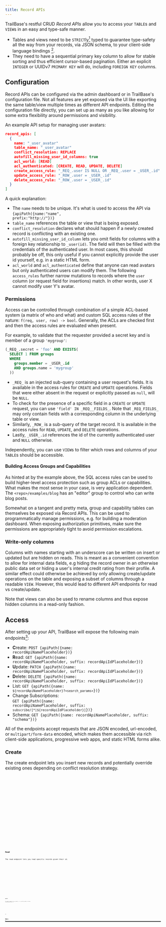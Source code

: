 ```yaml
---
title: Record APIs
---
```




TrailBase's restful CRUD _Record APIs_ allow you to access your `TABLE`s and
`VIEW`s in an easy and type-safe manner.

- Tables and views need to be `STRICT`ly[^1] typed to guarantee type-safety all the
  way from your records, via JSON schema, to your client-side language bindings [^2].
- They need to have a sequential primary key column to allow for stable sorting
  and thus efficient cursor-based pagination. Either an explicit `INTEGER` or
  UUIDv7 `PRIMARY KEY` will do, including `FOREIGN KEY` columns.

## Configuration

Record APIs can be configured via the admin dashboard or in TrailBase's
configuration file.
Not all features are yet exposed via the UI like exporting the same table/view
multiple times as different API endpoints.
Editing the configuration file directly, you can set up as many as you like
allowing for some extra flexibility around permissions and visibility.

An example API setup for managing user avatars:

```json
record_apis: [
  {
    name: "_user_avatar"
    table_name: "_user_avatar"
    conflict_resolution: REPLACE
    autofill_missing_user_id_columns: true
    acl_world: [READ]
    acl_authenticated: [CREATE, READ, UPDATE, DELETE]
    create_access_rule: "_REQ_.user IS NULL OR _REQ_.user = _USER_.id"
    update_access_rule: "_ROW_.user = _USER_.id"
    delete_access_rule: "_ROW_.user = _USER_.id"
  }
]
```

A quick explanation:

* The `name` needs to be unique. It's what is used to access the API via
  <code>{apiPath({name:"name", prefix:"http://<host>"})}</code>
* `table_name` references the table or view that is being exposed.
* `conflict_resolution` declares what should happen if a newly created record is
  conflicting with an existing one.
* `autofill_missing_user_id_column` lets you omit fields for columns with a foreign
  key relationship to `_user(id)`. The field will then be filled with the
  credentials of the authenticated user. In most cases, this should probably be off, this
  only useful if you cannot explicitly provide the user id yourself, e.g. in a
  static HTML form.
* `acl_world` and `acl_authenticated` define that anyone can read avatars but
  only authenticated users can modify them. The following `access_rules` further narrow
  mutations to records where the `user` column (or request field for insertions)
  match. In other words, user X cannot modify user Y's avatar.


### Permissions

Access can be controlled through combination of a simple ACL-based system (a
matrix of who and what) and custom SQL access rules of the nature:
`f(req, user, row) -> bool`.
Generally, the ACLs are checked first and then the access rules are evaluated
when present.

For example, to validate that the requester provided a secret key and is member
of a group `'mygroup'`:

```sql
(_REQ_.secret = 'foo' AND EXISTS(
  SELECT 1 FROM groups
  WHERE
    groups.member = _USER_.id
    AND groups.name = 'mygroup'
  ))
```

* `_REQ_` is an injected sub-query containing a user request's fields. It is
  available in the access rules for `CREATE` and `UPDATE` operations.
  Fields that were either absent in the request or explicitly passed as `null`,
  will be `NULL`.
* To check for the presence of a specific field in a `CREATE` or `UPDATE`
  request, you can use `'field' IN _REQ__FIELDS_`. Note that `_REQ_FIELDS_` may
  only contain fields with a corresponding column in the underlying table or
  view.
* Similarly, `_ROW_` is a sub-query of the target record. It is available in
  the access rules for `READ`, `UPDATE`, and `DELETE` operations.
* Lastly, `_USER_.id` references the id of the currently authenticated user and
  `NULL` otherwise.

Independently, you can use `VIEW`s to filter which rows and columns of
your `TABLE`s should be accessible.

#### Building Access Groups and Capabilities

As hinted at by the example above, the SQL access rules can be used to
build higher-level access protection such as group ACLs or capabilities.
What makes the most sense in your case, is very application dependent.
The `<repo>/examples/blog` has an "editor" group to control who can write blog
posts.

Somewhat on a tangent and pretty meta, group and capability tables can
themselves be exposed via Record APIs.
This can be used to programmatically manage permissions, e.g. for building a
moderation dashboard.
When exposing authorization primitives, make sure the permissions are
appropriately tight to avoid permission escalations.

### Write-only columns

Columns with names starting with an underscore can be written on insert or
updated but are hidden on reads. This is meant as a convenient convention to
allow for internal data fields, e.g hiding the record owner in an otherwise public
data set or hiding a user's internal credit rating from their profile. A
similar effect could otherwise be achieved by only allowing create/update
operations on the table and exposing a subset of columns through a readable
`VIEW`. However, this would lead to different API endpoints for read vs
create/update.

<Aside type="note" title="Unhiding">
  Note that views can also be used to rename columns and thus expose hidden columns
  in a read-only fashion.
</Aside>

## Access

After setting up your API, TrailBase will expose the following main endpoints[^3]:

* **C**reate: <code>POST {apiPath({name: recordApiNamePlaceholder})}</code>
* **R**ead: <code>GET {apiPath({name: recordApiNamePlaceholder, suffix: recordApiIdPlaceholder})}</code>
* **U**pdate: <code>PATCH {apiPath({name: recordApiNamePlaceholder, suffix: recordApiIdPlaceholder})}</code>
* **D**elete: <code>DELETE {apiPath({name: recordApiNamePlaceholder, suffix: recordApiIdPlaceholder})}</code>
* List: <code>GET {apiPath({name: `${recordApiNamePlaceholder}?<search_params>`})}</code>
* Change Subscriptions: <br/><code>GET {apiPath({name: recordApiNamePlaceholder, suffix: `subscribe/[*|${recordApiIdPlaceholder}]`})}</code>
* Schema: <code>GET {apiPath({name: recordApiNamePlaceholder, suffix: "schema"})}</code>

All of the endpoints accept requests that are JSON encoded, url-encoded, or
`multipart/form-data` encoded, which makes them accessible via rich client-side
applications, progressive web apps, and static HTML forms alike.

### Create

The create endpoint lets you insert new records and potentially override
existing ones depending on conflict resolution strategy.


<Tabs>
  <TabItem label="JS/TS">
    <Code lang="ts" code={createTsCode} />
  </TabItem>

  <TabItem label="Dart">
    <Code lang="dart" code={createDartCode} />
  </TabItem>

  <TabItem label="Swift">
    <Code lang="swift" code={createSwiftCode} />
  </TabItem>

  <TabItem label="C#/.NET">
    <Code lang="cs" code={createDotnetCode} />
  </TabItem>

  <TabItem label="Rust">
    <Code lang="rust" code={createRustCode} />
  </TabItem>

  <TabItem label="curl">
    <Code lang="sh" frame="code" code={createCurlCode} />
  </TabItem>
</Tabs>


### Read

The read endpoint lets you read specific records given their id.


<Tabs>
  <TabItem label="JS/TS">
    <Code lang="ts" code={readTsCode} />
  </TabItem>

  <TabItem label="Dart">
    <Code lang="dart" code={readDartCode} />
  </TabItem>

  <TabItem label="Swift">
    <Code lang="swift" code={readSwiftCode} />
  </TabItem>

  <TabItem label="C#/.NET">
    <Code lang="cs" code={readDotnetCode} />
  </TabItem>

  <TabItem label="Rust">
    <Code lang="rust" code={readRustCode} />
  </TabItem>

  <TabItem label="curl">
    <Code lang="sh" frame="code" code={readCurlCode} />
  </TabItem>
</Tabs>

### Update

The update endpoint lets you modify, i.e. partially update, existing records given their id


<Tabs>
  <TabItem label="JS/TS">
    <Code lang="ts" code={updateTsCode} />
  </TabItem>

  <TabItem label="Dart">
    <Code lang="dart" code={updateDartCode} />
  </TabItem>

  <TabItem label="Swift">
    <Code lang="swift" code={updateSwiftCode} />
  </TabItem>

  <TabItem label="C#/.NET">
    <Code lang="cs" code={updateDotnetCode} />
  </TabItem>

  <TabItem label="Rust">
    <Code lang="rust" code={updateRustCode} />
  </TabItem>

  <TabItem label="curl">
    <Code lang="sh" frame="code" code={updateCurlCode} />
  </TabItem>
</Tabs>

### Delete


<Tabs>
  <TabItem label="JS/TS">
    <Code lang="ts" code={deleteTsCode} />
  </TabItem>

  <TabItem label="Dart">
    <Code lang="dart" code={deleteDartCode} />
  </TabItem>

  <TabItem label="Swift">
    <Code lang="swift" code={deleteSwiftCode} />
  </TabItem>

  <TabItem label="C#/.NET">
    <Code lang="cs" code={deleteDotnetCode} />
  </TabItem>

  <TabItem label="Rust">
    <Code lang="rust" code={deleteRustCode} />
  </TabItem>

  <TabItem label="curl">
    <Code lang="sh" frame="code" code={deleteCurlCode} />
  </TabItem>
</Tabs>

The delete endpoints lets you remove a record given its id.


### List: Filter, Sort and Paginate

Using the <code>GET {apiPath({name: `${recordApiNamePlaceholder}?<params>`})}</code> endpoint and given
sufficient permissions one can query records based the given `read_access_rule`
and query parameters.

Parameters:

* Pagination can be controlled via the following query parameters:
  * `limit=N`, with a built-in hard limit of 1024 to avoid abuse.
  * `cursor=<primary key>` to offset into results using a cursor. Significantly
    less expensive than `OFFSET`-based pagination.
  * `offset=N` to offset into results.
  * `count=true` will yield a `total_count` of records in the result. This can
    be used together with `limit` and `cursor` to build pagination UIs.
* Ordering can be controlled using the `order=[[+-]?<column_name>]+` parameter, e.g.
  `order=created,-rank`, which sorts records based on their `created` column in
  ascending order first (same as "+") and subsequently in descending order by
  their `rank` column due to the minus prefix.
* Filtering can be controlled by passing one or more
  `filter[<column_name>][op]=<value>` parameters.
  For example, `filter[revenue][$gt]=0` would list records with a positive `revenue` only.
  Supported operators are:
  * equal, is the default operator or **$eq**, e.g. `?success=TRUE` or `?success[$eq]=TRUE`.
  * **$ne**|**ne**: not equal
  * **$gte**: greater-than-equal
  * **$gt**: greater-than
  * **$lte**: less-than-equal
  * **$lt**: less-than
  * **$like**: SQL `LIKE` operator
  * **$re**: SQL `REGEXP` operator
* Parent records, i.e. records pointed to by foreign key columns, can be
  expanded using the `?expand=<col0>,<col`>` parameter, if the respective columns
  were allow-listed in the API configuration.

For example, to query the top-3 ranked movies with a watch time below 2 hours
and "love" in their description:


<Tabs>
  <TabItem label="JS/TS">
    <Code lang="ts" code={listTsCode} />
  </TabItem>

  <TabItem label="Dart">
    <Code lang="dart" code={listDartCode} />
  </TabItem>

  <TabItem label="Swift">
    <Code lang="swift" code={listSwiftCode} />
  </TabItem>

  <TabItem label="C#/.NET">
    <Code lang="cs" code={listDotnetCode} />
  </TabItem>

  <TabItem label="Rust">
    <Code lang="rust" code={listRustCode} />
  </TabItem>

  <TabItem label="curl">
    <Code lang="sh" frame="code" code={listCurlCode} />
  </TabItem>
</Tabs>

### Subscribe

The streaming subscribe endpoints lets you listen for changes to tables backing
an API or specific records given their id. Change events can be insertions,
updates, and deletions.


<Tabs>
  <TabItem label="JS/TS">
    <Code lang="ts" code={subscribeTsCode} />
  </TabItem>

  <TabItem label="Dart">
    <Code lang="dart" code={subscribeDartCode} />
  </TabItem>

  <TabItem label="C#/.NET">
    <Code lang="cs" code={subscribeDotnetCode} />
  </TabItem>

  <TabItem label="Rust">
    <Code lang="rust" code={subscribeRustCode} />
  </TabItem>
</Tabs>

### Schema

The schema endpoint allows for reading the APIs JSON schema definition. This
can be useful for driving external code generation or introspection in general.


## File Uploads

Record APIs can also support file uploads and downloads. There's some special
handling in place so that only metadata is stored in the underlying table while
the actual files are kept in an object store.

By adding a `TEXT` column with a `CHECK(jsonschema('std.FileUpload'))`
constrained to your table definition, you instruct TrailBase to store file
metadata as defined by the "std.FileUpload" JSON schema while keeping the contents
in a separate object store.
Files can then be upload by sending their contents as part of your JSON
requests or `multipart/form-data` POST requests.
Downloading files is slightly different, since reading the column through
record APIs will only yield the metadata. There's a dedicated GET API endpoint
for file downloads:
<code>
{apiPath({name: recordApiNamePlaceholder, suffix:`${recordApiIdPlaceholder}/file/<column_name>`})}
</code>

### S3 Integration

By default, TrailBase will keep the object store on the local file system under
`<data-dir>/uploads`.
Alternatively, one can configure an S3 bucket via the
[configuration file](https://github.com/trailbaseio/trailbase/blob/main/trailbase-core/proto/config.proto#L57),
it's not yet accessible through the admin dashboard.
If you need support for
[other storage backends](https://docs.rs/object_store/latest/object_store/#available-objectstore-implementations),
let us know.


## Custom JSON Schemas

Akin to `std.FileUpload` above, you can register your own nested JSON schemas
to be used with column `CHECK`s.
For now, the dashboard only allows viewing all registered JSON schemas, however
you can register schemas using the configuration:

```json
schemas: [
  {
    name: "simple_schema"
    schema:
      '{'
      '  "type": "object",'
      '  "properties": {'
      '    "name": { "type": "string" },'
      '    "obj": { "type": "object" }'
      '  },'
      '  "required": ["name"]'
      '}'
  }
]
```

Once registered, schemas can be added as column constraints:

```sql
CREATE TALE test (
    simple    TEXT CHECK(jsonschema('simple_schema')),

    -- ...
) STRICT;
```

When generating new client-side bindings for a table or view with such nested
schemas, they will be included ensuring type-safety all the way to the
client-side APIs.

{/*

## Tangent: Querying JSON

Independent of type-safety and Record APIs,
[SQLite](https://www.sqlite.org/json1.html) has first-class support for
querying nested properties of columns containing JSON in textual or binary
format [^4].
For example, given a table:

```sql
CREATE TABLE items (json TEXT NOT NULL);

INSERT INTO items (json) VALUES ('{"name": "House", "color": "blue"}');
INSERT INTO items (json) VALUES ('{"name": "Tent", "color": "red"}');
```

You can query the names of red items:

```sql
SELECT
  json->>'name' AS name
FROM
  items
WHERE
  json->>'color' = 'red';
```

Note that this requires SQLite to scan all rows and deserialize the JSON.
Instead, storing the color of items in a separate, indexed column and filter
on it would be a lot more efficient.
Yet, using JSON for complex structured or denormalized data can be powerful
addition to your toolbox.

*/}

<div class="h-[50px]" />

---

[^1]:
    By default, SQLite are not strictly typed. Column types merely express
    type-affinities. Unless tables are explicitly created as `STRICT` columns can
    store any data type.

[^2]:
    Views are more tricky to strictly type, since they're the result of an
    arbitrary `SELECT` statement. TrailBase parses the `CREATE VIEW` statement
    and will allow record APIs only on top of a conservative subset, where it
    can infer the column types. Over time, TrailBase will be able to support
    larger subsets. Let us know if you have provably strictly typed queries
    that you think should be supported but aren't.

[^3]:
    There's also a few other endpoints, e.g. for downloading files, which will
    be described further down in the docs.

[^4]:
    Record APIs only support textual JSON. Binary JSON is more compact and more
    efficient to parse, however its actual encoding is internal to SQLite and
    thus opaque to TrailBase.
